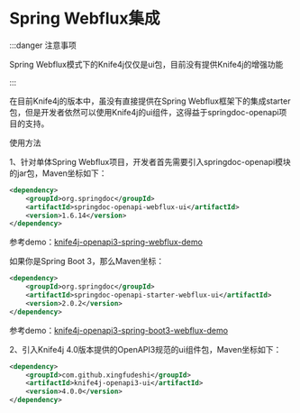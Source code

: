 

# Spring Webflux集成


:::danger 注意事项

Spring Webflux模式下的Knife4j仅仅是ui包，目前没有提供Knife4j的增强功能

:::

在目前Knife4j的版本中，虽没有直接提供在Spring Webflux框架下的集成starter包，但是开发者依然可以使用Knife4j的ui组件，这得益于springdoc-openapi项目的支持。

使用方法

1、针对单体Spring Webflux项目，开发者首先需要引入springdoc-openapi模块的jar包，Maven坐标如下：

```xml  title="Spring Boot < 3.0.0-M1 "
<dependency>
    <groupId>org.springdoc</groupId>
    <artifactId>springdoc-openapi-webflux-ui</artifactId>
    <version>1.6.14</version>
</dependency>
```

参考demo：[knife4j-openapi3-spring-webflux-demo](https://gitee.com/xiaoym/swagger-bootstrap-ui-demo/tree/master/knife4j-openapi3-spring-webflux-demo)

如果你是Spring Boot 3，那么Maven坐标：

```xml  title="Spring Boot >= 3.0.0-M1 "
<dependency>
    <groupId>org.springdoc</groupId>
    <artifactId>springdoc-openapi-starter-webflux-ui</artifactId>
    <version>2.0.2</version>
</dependency>
```

参考demo：[knife4j-openapi3-spring-boot3-webflux-demo](https://gitee.com/xiaoym/swagger-bootstrap-ui-demo/tree/master/knife4j-openapi3-spring-boot3-webflux-demo)

2、引入Knife4j 4.0版本提供的OpenAPI3规范的ui组件包，Maven坐标如下：

```xml
<dependency>
    <groupId>com.github.xingfudeshi</groupId>
    <artifactId>knife4j-openapi3-ui</artifactId>
    <version>4.0.0</version>
</dependency>

```
